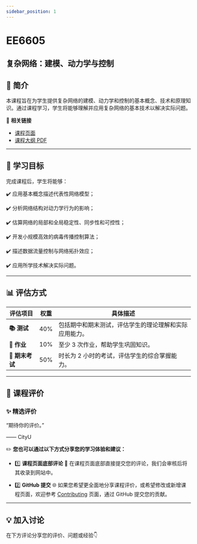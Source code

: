 ```yaml
---
sidebar_position: 1
---
```


# EE6605
## 复杂网络：建模、动力学与控制

## **📘 简介**
本课程旨在为学生提供复杂网络的建模、动力学和控制的基本概念、技术和原理知识。通过课程学习，学生将能够理解并应用复杂网络的基本技术以解决实际问题。

🔗 **相关链接**
- [课程页面](https://www.cityu.edu.hk/catalogue/pg/202425/course/EE6605.htm)
- [课程大纲 PDF](https://www.cityu.edu.hk/catalogue/pg/202425/course/EE6605.pdf)

---

## **🎯 学习目标**

完成课程后，学生将能够：

✔️ 应用基本概念描述代表性网络模型；

✔️ 分析网络结构对动力学行为的影响；

✔️ 估算网络的局部和全局稳定性、同步性和可控性；

✔️ 开发小规模高效的病毒传播控制算法；

✔️ 描述数据流量控制与网络拓扑效应；

✔️ 应用所学技术解决实际问题。

---

## **📊 评估方式**

| **评估项目**          | **权重** | **具体描述**                                                                                       |
|----------------------|---------|---------------------------------------------------------------------------------------------------|
| **📚 测试**            | 40%     | 包括期中和期末测试，评估学生的理论理解和实际应用能力。                                              |
| **📝 作业**           | 10%     | 至少 3 次作业，帮助学生巩固知识。                                                                 |
| **📖 期末考试**       | 50%     | 时长为 2 小时的考试，评估学生的综合掌握能力。                                                      |

---

## **💬 课程评价**

### ✨ **精选评价**
<div className={commentStyles.commentBox}>
    <p className={commentStyles.commentText}>
        “期待你的评价。”
    </p>
    <p className={commentStyles.commentAuthor}>—— CityU</p>
</div>

✏️ **您也可以通过以下方式分享您的学习体验和建议：**

- 1️⃣ **课程页面底部评论**
💬 在课程页面底部直接提交您的评论，我们会审核后将其收录到网站中。

- 2️⃣ **GitHub 提交**
🌐 如果您希望更全面地分享课程评价，或希望修改或新增课程页面，欢迎参考 [Contributing](https://penjc.github.io/CityU/contributing) 页面，通过 GitHub 提交您的贡献。

---

## **💡 加入讨论**

在下方评论分享您的评价、问题或经验👇
<Utterances />
